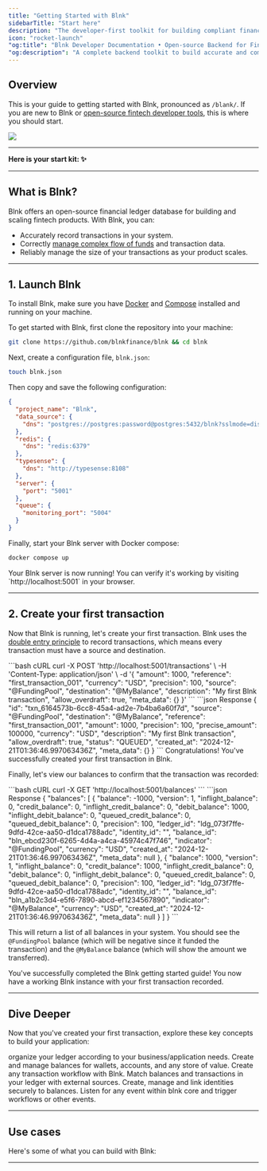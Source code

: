 ```yaml
---
title: "Getting Started with Blnk"
sidebarTitle: "Start here"
description: "The developer-first toolkit for building compliant financial products."
icon: "rocket-launch"
"og:title": "Blnk Developer Documentation • Open-source Backend for Financial Products"
"og:description": "A complete backend toolkit to build accurate and compliant financial products."
---
```



## Overview

This is your guide to getting started with Blnk, pronounced as `/blank/`. If you are new to Blnk or [open-source fintech developer tools](https://blnkfinance.com), this is where you should start.

![](/images/docs-banner.png)

---

**Here is your start kit: ✨**

<CardGroup>
  <Card title="1. Launch Blnk" href="#1-install-blnk-on-your-machine" iconType="duotone" icon="download"></Card>
  <Card title="2. Create your first transaction" href="#3-create-your-first-transaction" iconType="duotone" icon="messages-dollar"></Card>
</CardGroup>

---

## What is Blnk?

Blnk offers an open-source financial ledger database for building and scaling fintech products. With Blnk, you can:

- Accurately record transactions in your system.
- Correctly [manage complex flow of funds](/ledgers/money-movement-map) and transaction data.
- Reliably manage the size of your transactions as your product scales.

---

## 1. Launch Blnk

To install Blnk, make sure you have [Docker](https://www.docker.com/) and [Compose](https://docs.docker.com/compose/) installed and running on your machine.

To get started with Blnk, first clone the repository into your machine:

```bash bash
git clone https://github.com/blnkfinance/blnk && cd blnk
```

Next, create a configuration file, `blnk.json`:

```bash bash
touch blnk.json
```

Then copy and save the following configuration:

```json blnk.json
{
  "project_name": "Blnk",
  "data_source": {
    "dns": "postgres://postgres:password@postgres:5432/blnk?sslmode=disable"
  },
  "redis": {
    "dns": "redis:6379"
  },
  "typesense": {
    "dns": "http://typesense:8108"
  },
  "server": {
    "port": "5001"
  },
  "queue": {
    "monitoring_port": "5004"
  }
}
```

Finally, start your Blnk server with Docker compose:

```bash bash
docker compose up
```

<Check>
Your Blnk server is now running! You can verify it's working by visiting `http://localhost:5001` in your browser.
</Check>

---

## 2. Create your first transaction

Now that Blnk is running, let's create your first transaction. Blnk uses the [double entry principle](/guides/double-entry) to record transactions, which means every transaction must have a source and destination.

<CodeGroup>
```bash cURL
curl -X POST 'http://localhost:5001/transactions' \
  -H 'Content-Type: application/json' \
  -d '{
    "amount": 1000,
    "reference": "first_transaction_001",
    "currency": "USD",
    "precision": 100,
    "source": "@FundingPool",
    "destination": "@MyBalance",
    "description": "My first Blnk transaction",
    "allow_overdraft": true,
    "meta_data": {}
  }'
```
```json Response
{
  "id": "txn_6164573b-6cc8-45a4-ad2e-7b4ba6a60f7d",
  "source": "@FundingPool",
  "destination": "@MyBalance",
  "reference": "first_transaction_001",
  "amount": 1000,
  "precision": 100,
  "precise_amount": 100000,
  "currency": "USD",
  "description": "My first Blnk transaction",
  "allow_overdraft": true,
  "status": "QUEUED",
  "created_at": "2024-12-21T01:36:46.997063436Z",
  "meta_data": {}
}
```
</CodeGroup>

<Check>
Congratulations! You've successfully created your first transaction in Blnk.
</Check>

Finally, let's view our balances to confirm that the transaction was recorded:

<CodeGroup>
```bash cURL
curl -X GET 'http://localhost:5001/balances'
```
```json Response
{
  "balances": [
    {
      "balance": -1000,
      "version": 1,
      "inflight_balance": 0,
      "credit_balance": 0,
      "inflight_credit_balance": 0,
      "debit_balance": 1000,
      "inflight_debit_balance": 0,
      "queued_credit_balance": 0,
      "queued_debit_balance": 0,
      "precision": 100,
      "ledger_id": "ldg_073f7ffe-9dfd-42ce-aa50-d1dca1788adc",
      "identity_id": "",
      "balance_id": "bln_ebcd230f-6265-4d4a-a4ca-45974c47f746",
      "indicator": "@FundingPool",
      "currency": "USD",
      "created_at": "2024-12-21T01:36:46.997063436Z",
      "meta_data": null
    },
    {
      "balance": 1000,
      "version": 1,
      "inflight_balance": 0,
      "credit_balance": 1000,
      "inflight_credit_balance": 0,
      "debit_balance": 0,
      "inflight_debit_balance": 0,
      "queued_credit_balance": 0,
      "queued_debit_balance": 0,
      "precision": 100,
      "ledger_id": "ldg_073f7ffe-9dfd-42ce-aa50-d1dca1788adc",
      "identity_id": "",
      "balance_id": "bln_a1b2c3d4-e5f6-7890-abcd-ef1234567890",
      "indicator": "@MyBalance",
      "currency": "USD",
      "created_at": "2024-12-21T01:36:46.997063436Z",
      "meta_data": null
    }
  ]
}
```
</CodeGroup>

This will return a list of all balances in your system. You should see the `@FundingPool` balance (which will be negative since it funded the transaction) and the `@MyBalance` balance (which will show the amount we transferred).

<Check>
You've successfully completed the Blnk getting started guide! You now have a working Blnk instance with your first transaction recorded.
</Check>

---

## Dive Deeper

Now that you've created your first transaction, explore these key concepts to build your application:

<CardGroup cols={2}>
  <Card title="Ledgers" icon="book" href="/ledgers/introduction">
    organize your ledger according to your business/application needs.
  </Card>
  
  <Card title="Balances" icon="wallet" href="/balances/introduction">
    Create and manage balances for wallets, accounts, and any store of value.
  </Card>
  
  <Card title="Transactions" icon="messages-dollar" href="/transactions/introduction">
    Create any transaction workflow with Blnk.
  </Card>
  
  <Card title="Reconciliations" icon="object-union" href="/reconciliations/overview">
    Match balances and transactions in your ledger with external sources.
  </Card>
  
  <Card title="Identities" icon="user" href="/identities/introduction">
    Create, manage and link identities securely to balances.
  </Card>
  
  <Card title="Hooks" icon="link" href="/hooks/overview">
    Listen for any event within blnk core and trigger workflows or other events.
  </Card>
</CardGroup>

---

## Use cases

Here's some of what you can build with Blnk:

<CardGroup>
  <Card title="Wallet management" iconType="duotone" icon="wallet" href="/tutorials/quick-start/wallet-management"></Card>
  <Card title="Deposits and payouts" iconType="duotone" icon="right-left" href="/tutorials/quick-start/deposit-and-withdrawal"></Card>
  <Card title="Crypto order exchange" iconType="duotone" icon="arrow-down-arrow-up" href="/tutorials/crypto/order-exchange"></Card>
  <Card title="Virtual card issuance" iconType="duotone" icon="credit-card" href="/tutorials/payments/card-payments"></Card>
  <Card title="Savings application" iconType="duotone" icon="piggy-bank" href="/tutorials/quick-start/savings-application"></Card>
  <Card title="Escrow application" iconType="duotone" icon="timer" href="/tutorials/quick-start/escrow-payments"></Card>
</CardGroup>

---

<NeedHelp />